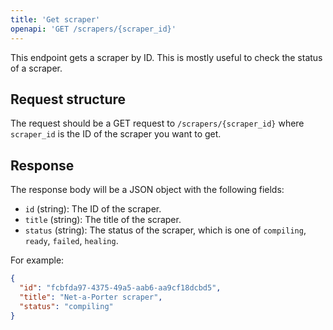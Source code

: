 ```yaml
---
title: 'Get scraper'
openapi: 'GET /scrapers/{scraper_id}'
---
```


This endpoint gets a scraper by ID. This is mostly useful to check the status of a scraper.

## Request structure

The request should be a GET request to `/scrapers/{scraper_id}` where `scraper_id` is the ID of the scraper you want to get.


## Response

The response body will be a JSON object with the following fields:

- `id` (string): The ID of the scraper.
- `title` (string): The title of the scraper.
- `status` (string): The status of the scraper, which is one of `compiling`, `ready`, `failed`, `healing`.

For example:
```json
{
  "id": "fcbfda97-4375-49a5-aab6-aa9cf18dcbd5",
  "title": "Net-a-Porter scraper",
  "status": "compiling"
}
```